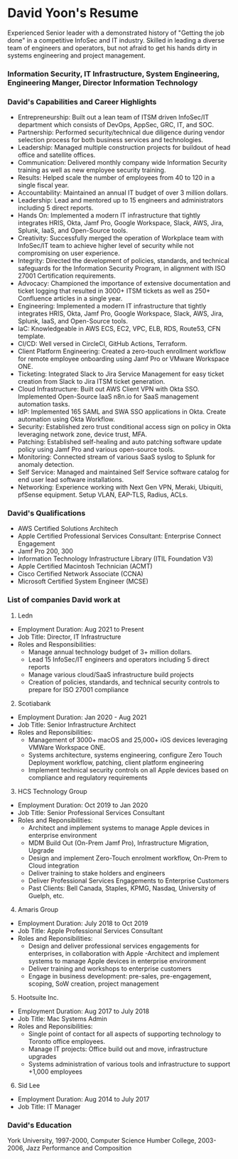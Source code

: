 # David Yoon's Resume
Experienced Senior leader with a demonstrated history of "Getting the job done" in a competitive InfoSec and IT industry. 
Skilled in leading a diverse team of engineers and operators, but not afraid to get his hands dirty in systems engineering and project management.

### Information Security, IT Infrastructure, System Engineering, Engineering Manger, Director Information Technology

### David's Capabilities and Career Highlights
- Entrepreneurship: Built out a lean team of ITSM driven InfoSec/IT department which consists of DevOps, AppSec, GRC, IT, and SOC.
- Partnership: Performed security/technical due diligence during vendor selection process for both business services and technologies.
- Leadership: Managed multiple construction projects for buildout of head office and satellite offices.
- Communication: Delivered monthly company wide Information Security training as well as new employee security training.
- Results: Helped scale the number of employees from 40 to 120 in a single fiscal year.
- Accountability: Maintained an annual IT budget of over 3 million dollars.
- Leadership: Lead and mentored up to 15 engineers and administrators including 5 direct reports.
- Hands On: Implemented a modern IT infrastructure that tightly integrates HRIS, Okta, Jamf Pro, Google Workspace, Slack, AWS, Jira, Splunk, IaaS, and Open-Source tools.
- Creativity: Successfully merged the operation of Workplace team with InfoSec/IT team to achieve higher level of security while not compromising on user experience.
- Integrity: Directed the development of policies, standards, and technical safeguards for the Information Security Program, in alignment with ISO 27001 Certification requirements.
- Advocacy: Championed the importance of extensive documentation and ticket logging that resulted in 3000+ ITSM tickets as well as 250+ Confluence articles in a single year.
- Engineering: Implemented a modern IT infrastructure that tightly integrates HRIS, Okta, Jamf Pro, Google Workspace, Slack, AWS, Jira, Splunk, IaaS, and Open-Source tools.
- IaC: Knowledgeable in AWS ECS, EC2, VPC, ELB, RDS, Route53, CFN template.
- CI/CD: Well versed in CircleCI, GitHub Actions, Terraform.
- Client Platform Engineering: Created a zero-touch enrollment workflow for remote employee onboarding using Jamf Pro or VMware Workspace ONE.
- Ticketing: Integrated Slack to Jira Service Management for easy ticket creation from Slack to Jira ITSM ticket generation.
- Cloud Infrastructure: Built out AWS Client VPN with Okta SSO. Implemented Open-Source IaaS n8n.io for SaaS management automation tasks.
- IdP: Implemented 165 SAML and SWA SSO applications in Okta. Create automation using Okta Workflow.
- Security: Established zero trust conditional access sign on policy in Okta leveraging network zone, device trust, MFA.
- Patching: Established self-healing and auto patching software update policy using Jamf Pro and various open-source tools.
- Monitoring: Connected stream of various SaaS syslog to Splunk for anomaly detection.
- Self Service: Managed and maintained Self Service software catalog for end user lead software installations.
- Networking: Experience working with Next Gen VPN, Meraki, Ubiquiti, pfSense equipment. Setup VLAN, EAP-TLS, Radius, ACLs.

### David's Qualifications
- AWS Certified Solutions Architech 
- Apple Certified Professional Services Consultant: Enterprise Connect Engagement
- Jamf Pro 200, 300
- Information Technology Infrastructure Library (ITIL Foundation V3)
- Apple Certified Macintosh Technician (ACMT)
- Cisco Certified Network Associate (CCNA)
- Microsoft Certified System Engineer (MCSE)

### List of companies David work at

1. Ledn
- Employment Duration: Aug 2021 to Present
- Job Title: Director, IT Infrastructure
- Roles and Responsibilities:
    - Manage annual technology budget of 3+ million dollars.
    - Lead 15 InfoSec/IT engineers and operators including 5 direct reports
    - Manage various cloud/SaaS infrastructure build projects
    - Creation of policies, standards, and technical security controls to prepare for ISO 27001 compliance

2. Scotiabank
- Employment Duration: Jan 2020 - Aug 2021
- Job Title: Senior Infrastructure Architect 
- Roles and Reponsibilities:
    - Management of 3000+ macOS and 25,000+ iOS devices leveraging VMWare Workspace ONE.
    - Systems architecture, systems engineering, configure Zero Touch Deployment workflow, patching, client platform engineering
    - Implement technical security controls on all Apple devices based on compliance and regulatory requirements 

3. HCS Technology Group
- Employment Duration: Oct 2019 to Jan 2020
- Job Title: Senior Professional Services Consultant
- Roles and Reponsibilities: 
    - Architect and implement systems to manage Apple devices in enterprise environment
    - MDM Build Out (On-Prem Jamf Pro), Infrastructure Migration, Upgrade
    - Design and implement Zero-Touch enrolment workflow, On-Prem to Cloud integration
    - Deliver training to stake holders and engineers
    - Deliver Professional Services Engagements to Enterprise Customers
    - Past Clients: Bell Canada, Staples, KPMG, Nasdaq, University of Guelph, etc.

4. Amaris Group
- Employment Duration: July 2018 to Oct 2019
- Job Title: Apple Professional Services Consultant 
- Roles and Reponsibilities:
    - Design and deliver professional services engagements for enterprises, in collaboration with Apple
    -Architect and implement systems to manage Apple devices in enterprise environment
    - Deliver training and workshops to enterprise customers
    - Engage in business development: pre-sales, pre-engagement, scoping, SoW creation, project management

5. Hootsuite Inc.
- Employment Duration: Aug 2017 to July 2018
- Job Title: Mac Systems Admin 
- Roles and Reponsibilities:
    - Single point of contact for all aspects of supporting technology to Toronto office employees.
    - Manage IT projects: Office build out and move, infrastructure upgrades
    - Systems administration of various tools and infrastructure to support +1,000 employees

6. Sid Lee
- Employment Duration: Aug 2014 to July 2017
- Job Title: IT Manager

### David's Education
York University, 1997-2000, Computer Science
Humber College, 2003-2006, Jazz Performance and Composition
